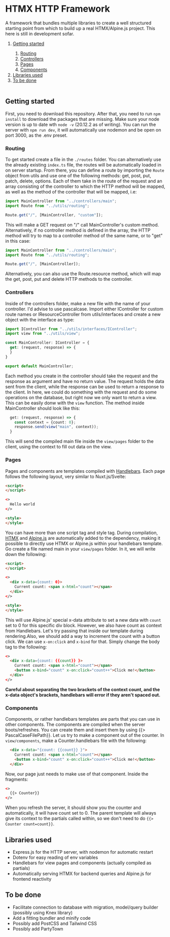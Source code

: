 # HTMX HTTP Framework

A framework that bundles multiple libraries to create a well structured starting point from which to build up a real HTMX/Alpine.js project. This here is still in development sofar.

<table>
<ol>
<li> <a href="#getting-started">Getting started</a> </li>
  <ol>
    <li> <a href="#routing">Routing</a> </li>
    <li> <a href="#controllers">Controllers</a> </li>
    <li> <a href="#pages">Pages</a> </li>
    <li> <a href="#components">Components</a> </li>
  </ol>
<li> <a href="#libraries-used">Libraries used</a> </li>
<li> <a href="#to-be-done">To be done</a> </li>
</ol>
</table>

## Getting started
First, you need to download this repository. After that, you need to run ```npm install``` to download the packages that are missing. Make sure your node version is up to date wth ```node -v``` (20.12.2 as of writing). You can run the server with ```npm run dev```, it will automatically use nodemon and be open on port 3000, as the .env preset. 

### Routing
 To get started create a file in the ```./routes``` folder. You can alternatively use the already existing ```index.ts``` file, the routes will be automatically loaded in on server startup. From there, you can define a route by importing the  ```Route``` object from utils and use one of the following methods: get, post, put, patch, delete, options. Each of them take in the route of the request and an array consisting of the controller to which the HTTP method will be mapped, as well as the method of the controller that will be mapped, i.e:

```ts
import MainController from "../controllers/main";
import Route from "../utils/routing";

Route.get("/", [MainController, "custom"]);
```
This will make a GET request on "/" call MainController's custom method. Alternatively, if no controller method is defined in the array, the HTTP method will try to map to a controller method of the same name, or to "get" in this case:

```ts
import MainController from "../controllers/main";
import Route from "../utils/routing";

Route.get("/", [MainController]);
```

Alternatively, you can also use the Route.resource method, which will map the get, post, put and delete HTTP methods to the controller.

### Controllers
Inside of the controllers folder, make a new file with the name of your controller. I'd advise to use pascalcase. Import either IController for custom route names or IResourceController from utils/interfaces and create a new object with the interface as type:

```ts
import IController from "../utils/interfaces/IController";
import view from "../utils/view";

const MainController: IController = {
  get: (request, response) => {
  }
}

export default MainController;
```

Each method you create in the controller should take the request and the response as argument and have no return value. The request holds the data sent from the client, while the response can be used to return a response to the client. In here, we could do something with the request and do some operations on the database, but right now we only want to return a view. This can be easily donw with the ```view``` function. The method inside MainController should look like this:
```ts
  get: (request, response) => {
    const context = {count: 0};
    response.send(view("main", context));
  }
```

This will send the compiled main file inside the ```view/pages``` folder to the client, using the context to fill out data on the view.

### Pages
Pages and components are templates compiled with <a href="https://handlebarsjs.com/">Handlebars</a>. Each page follows the following layout, very similar to Nuxt.js/Svelte:
```html
<script>
</script>

<>
  Hello world
</>

<style>
</style>
```
You can have more than one script tag and style tag. During compilation, <a href="https://htmx.org/">HTMX</a> and <a href="https://alpinejs.dev/">Alpine.js</a> are automatically added to the dependency, making it possible to directly use HTMX or Alpine.js within your handlebars template. Go create a file named main in your ```view/pages``` folder. In it, we will write down the following:
```html
<script>
</script>

<>
  <div x-data={count: 0}>
    Current count: <span x-html="count"></span>
  </div>
</>

<style>
</style>
```

This will use Alpine.js' special x-data attribute to set a new data with ```count``` set to 0 for this specific div block. However, we also have count as context from Handlebars. Let's try passing that inside our template during rendering.Also, we should add a way to increment the count with a button click. We can use ```x-on:click``` and ```x-bind``` for that. Simply change the body tag to the following:
```html
<>
  <div x-data={count: {{count}} }>
    Current count: <span x-html="count"></span>
    <button x-bind="count" x-on:click="count++">Click me!</button>
  </div>
</>
```

**Careful about separating the two brackets of the context count, and the x-data object's brackets, handlebars will error if they aren't spaced out.**

### Components
Components, or rather handlebars templates are parts that you can use in other components. The components are compiled when the server boots/refreshes. You can create them and insert them by using {{> PascalCaseFilePath}}. Let us try to make a component out of the counter. In ```view/components```, make a Counter.handlebars file with the following:
```html
  <div x-data="{count: {{count}} }">
    Current count: <span x-html="count"></span>
    <button x-bind="count" x-on:click="count++">Click me!</button>
  </div>
```

Now, our page just needs to make use of that component. Inside the fragments:
```html
<>
  {{> Counter}}
</>
```

When you refresh the server, it should show you the counter and automatically, it will have count set to 0. The parent template will always give its context to the partials called within, so we don't need to do ```{{> Counter count=count}}```.

## Libraries used
- Express.js for the HTTP server, with nodemon for automatic restart
- Dotenv for easy reading of env variables
- Handlebars for view pages and components (actually compiled as partials)
- Automatically serving HTMX for backend queries and Alpine.js for frontend reactivity

## To be done
- Facilitate connection to database with migration, model/query builder (possibly using Knex library)
- Add a fitting bundler and minify code
- Possibly add PostCSS and Tailwind CSS
- Possibly add PartyTown
